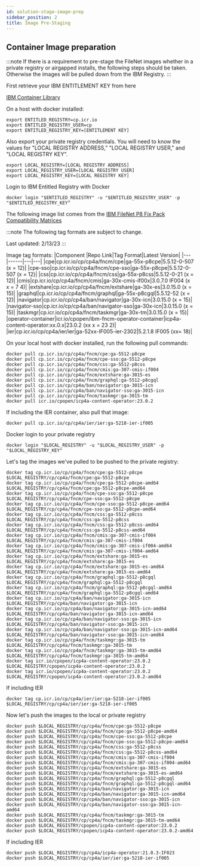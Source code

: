 ```yaml
---
id: solution-stage-image-prep
sidebar_position: 2
title: Image Pre-Staging
---
```


## Container Image preparation

:::note
If there is a requirement to pre-stage the FileNet images whether in a private registry or airgapped installs, the following steps should be taken. Otherwise the images will be pulled down from the IBM Registry.
:::

First retrieve your IBM ENTITLEMENT KEY from here 

[IBM Container Library](https://myibm.ibm.com/products-services/containerlibrary)

On a host with docker installed:

```
export ENTITLED_REGISTRY=cp.icr.io
export ENTITLED_REGISTRY_USER=cp
export ENTITLED_REGISTRY_KEY=[ENTITLEMENT KEY]
```

Also export your private registry credentials. You will need to know the values for "LOCAL REGISTRY ADDRESS," "LOCAL REGISTRY USER," and "LOCAL REGISTRY KEY". 

```
export LOCAL_REGISTRY=[LOCAL REGISTRY ADDRESS]
export LOCAL_REGISTRY_USER=[LOCAL REGISTRY USER]
export LOCAL_REGISTRY_KEY=[LOCAL REGISTRY KEY]
```

Login to IBM Entitled Registry with Docker

```
docker login "$ENTITLED_REGISTRY" -u "$ENTITLED_REGISTRY_USER" -p "$ENTITLED_REGISTRY_KEY"
```

The following image list comes from the [IBM FileNet P8 Fix Pack Compatibility Matrices](https://www.ibm.com/support/pages/filenet-p8-fix-pack-compatibility-matrices)

:::note
The following tag formats are subject to change.

Last updated: 2/13/23
:::

Image tag formats:
|Component |Repo Link|Tag Format|Latest Version|
|---|------|---|---|
|cpe|cp.icr.io/cp/cp4a/fncm/cpe|ga-55x-p8cpe|5.5.12-0-507 (x = 12)|
|cpe-sso|cp.icr.io/cp/cp4a/fncm/cpe-sso|ga-55x-p8cpe|5.5.12-0-507 (x = 12)|
|css|cp.icr.io/cp/cp4a/fncm/css|ga-55x-p8css|5.5.12-0-21 (x = 12)|
|cmis|cp.icr.io/cp/cp4a/fncm/cmis|ga-30x-cmis-if00x|3.0.7.0 IF004 (x x = 7 4)|
|extshare|cp.icr.io/cp/cp4a/fncm/extshare|ga-30x-es|3.0.15.0 (x = 15)|
|graphql|cp.icr.io/cp/cp4a/fncm/graphql|ga-55x-p8cgql|5.5.12-52 (x = 12)|
|navigator|cp.icr.io/cp/cp4a/ban/navigator|ga-30x-icn|3.0.15.0 (x = 15)|
|navigator-sso|cp.icr.io/cp/cp4a/ban/navigator-sso|ga-30x-icn|3.0.15.0 (x = 15)|
|taskmgr|cp.icr.io/cp/cp4a/fncm/taskmgr|ga-30x-tm|3.0.15.0 (x = 15)|
|operator-container|icr.io/cpopen/ibm-fncm-operator-container|icp4a-content-operator:xx.0.x|23.0.2 (xx x = 23 2)|
|ier|cp.icr.io/cp/cp4a/ier/ier|ga-52xx-IF005-ier-2302|5.2.1.8 IF005 (xx= 18)|


On your local host with docker installed, run the following pull commands:

```
docker pull cp.icr.io/cp/cp4a/fncm/cpe:ga-5512-p8cpe
docker pull cp.icr.io/cp/cp4a/fncm/cpe-sso:ga-5512-p8cpe
docker pull cp.icr.io/cp/cp4a/fncm/css:ga-5512-p8css
docker pull cp.icr.io/cp/cp4a/fncm/cmis:ga-307-cmis-if004
docker pull cp.icr.io/cp/cp4a/fncm/extshare:ga-3015-es
docker pull cp.icr.io/cp/cp4a/fncm/graphql:ga-5512-p8cgql
docker pull cp.icr.io/cp/cp4a/ban/navigator:ga-3015-icn
docker pull cp.icr.io/cp/cp4a/ban/navigator-sso:ga-3015-icn
docker pull cp.icr.io/cp/cp4a/fncm/taskmgr:ga-3015-tm
docker pull icr.io/cpopen/icp4a-content-operator:23.0.2
```

If including the IER container, also pull that image:

```
docker pull cp.icr.io/cp/cp4a/ier/ier:ga-5218-ier-if005
```


Docker login to your private registry

```
docker login "$LOCAL_REGISTRY" -u "$LOCAL_REGISTRY_USER" -p "$LOCAL_REGISTRY_KEY"
```

Let's tag the images we've pulled to be pushed to the private registry:

```
docker tag cp.icr.io/cp/cp4a/fncm/cpe:ga-5512-p8cpe $LOCAL_REGISTRY/cp/cp4a/fncm/cpe:ga-5512-p8cpe
docker tag cp.icr.io/cp/cp4a/fncm/cpe:ga-5512-p8cpe-amd64 $LOCAL_REGISTRY/cp/cp4a/fncm/cpe:ga-5512-p8cpe-amd64
docker tag cp.icr.io/cp/cp4a/fncm/cpe-sso:ga-5512-p8cpe $LOCAL_REGISTRY/cp/cp4a/fncm/cpe-sso:ga-5512-p8cpe
docker tag cp.icr.io/cp/cp4a/fncm/cpe-sso:ga-5512-p8cpe-amd64 $LOCAL_REGISTRY/cp/cp4a/fncm/cpe-sso:ga-5512-p8cpe-amd64
docker tag cp.icr.io/cp/cp4a/fncm/css:ga-5512-p8css $LOCAL_REGISTRY/cp/cp4a/fncm/css:ga-5512-p8css
docker tag cp.icr.io/cp/cp4a/fncm/css:ga-5512-p8css-amd64 $LOCAL_REGISTRY/cp/cp4a/fncm/css:ga-5512-p8css-amd64
docker tag cp.icr.io/cp/cp4a/fncm/cmis:ga-307-cmis-if004 $LOCAL_REGISTRY/cp/cp4a/fncm/cmis:ga-307-cmis-if004
docker tag cp.icr.io/cp/cp4a/fncm/cmis:ga-307-cmis-if004-amd64 $LOCAL_REGISTRY/cp/cp4a/fncm/cmis:ga-307-cmis-if004-amd64
docker tag cp.icr.io/cp/cp4a/fncm/extshare:ga-3015-es $LOCAL_REGISTRY/cp/cp4a/fncm/extshare:ga-3015-es
docker tag cp.icr.io/cp/cp4a/fncm/extshare:ga-3015-es-amd64 $LOCAL_REGISTRY/cp/cp4a/fncm/extshare:ga-3015-es-amd64
docker tag cp.icr.io/cp/cp4a/fncm/graphql:ga-5512-p8cgql $LOCAL_REGISTRY/cp/cp4a/fncm/graphql:ga-5512-p8cgql
docker tag cp.icr.io/cp/cp4a/fncm/graphql:ga-5512-p8cgql-amd64 $LOCAL_REGISTRY/cp/cp4a/fncm/graphql:ga-5512-p8cgql-amd64
docker tag cp.icr.io/cp/cp4a/ban/navigator:ga-3015-icn $LOCAL_REGISTRY/cp/cp4a/ban/navigator:ga-3015-icn
docker tag cp.icr.io/cp/cp4a/ban/navigator:ga-3015-icn-amd64 $LOCAL_REGISTRY/cp/cp4a/ban/navigator:ga-3015-icn-amd64
docker tag cp.icr.io/cp/cp4a/ban/navigator-sso:ga-3015-icn $LOCAL_REGISTRY/cp/cp4a/ban/navigator-sso:ga-3015-icn
docker tag cp.icr.io/cp/cp4a/ban/navigator-sso:ga-3015-icn-amd64 $LOCAL_REGISTRY/cp/cp4a/ban/navigator-sso:ga-3015-icn-amd64
docker tag cp.icr.io/cp/cp4a/fncm/taskmgr:ga-3015-tm $LOCAL_REGISTRY/cp/cp4a/fncm/taskmgr:ga-3015-tm
docker tag cp.icr.io/cp/cp4a/fncm/taskmgr:ga-3015-tm-amd64 $LOCAL_REGISTRY/cp/cp4a/fncm/taskmgr:ga-3015-tm-amd64
docker tag icr.io/cpopen/icp4a-content-operator:23.0.2 $LOCAL_REGISTRY/cpopen/icp4a-content-operator:23.0.2
docker tag icr.io/cpopen/icp4a-content-operator:23.0.2 $LOCAL_REGISTRY/cpopen/icp4a-content-operator:23.0.2-amd64
```

If including IER
```
docker tag cp.icr.io/cp/cp4a/ier/ier:ga-5218-ier-if005 $LOCAL_REGISTRY/cp/cp4a/ier/ier:ga-5218-ier-if005
```

Now let's push the images to the local or private registry

```
docker push $LOCAL_REGISTRY/cp/cp4a/fncm/cpe:ga-5512-p8cpe
docker push $LOCAL_REGISTRY/cp/cp4a/fncm/cpe:ga-5512-p8cpe-amd64
docker push $LOCAL_REGISTRY/cp/cp4a/fncm/cpe-sso:ga-5512-p8cpe
docker push $LOCAL_REGISTRY/cp/cp4a/fncm/cpe-sso:ga-5512-p8cpe-amd64
docker push $LOCAL_REGISTRY/cp/cp4a/fncm/css:ga-5512-p8css
docker push $LOCAL_REGISTRY/cp/cp4a/fncm/css:ga-5512-p8css-amd64
docker push $LOCAL_REGISTRY/cp/cp4a/fncm/cmis:ga-307-cmis-if004
docker push $LOCAL_REGISTRY/cp/cp4a/fncm/cmis:ga-307-cmis-if004-amd64
docker push $LOCAL_REGISTRY/cp/cp4a/fncm/extshare:ga-3015-es
docker push $LOCAL_REGISTRY/cp/cp4a/fncm/extshare:ga-3015-es-amd64
docker push $LOCAL_REGISTRY/cp/cp4a/fncm/graphql:ga-5512-p8cgql
docker push $LOCAL_REGISTRY/cp/cp4a/fncm/graphql:ga-5512-p8cgql-amd64
docker push $LOCAL_REGISTRY/cp/cp4a/ban/navigator:ga-3015-icn
docker push $LOCAL_REGISTRY/cp/cp4a/ban/navigator:ga-3015-icn-amd64
docker push $LOCAL_REGISTRY/cp/cp4a/ban/navigator-sso:ga-3015-icn
docker push $LOCAL_REGISTRY/cp/cp4a/ban/navigator-sso:ga-3015-icn-amd64
docker push $LOCAL_REGISTRY/cp/cp4a/fncm/taskmgr:ga-3015-tm
docker push $LOCAL_REGISTRY/cp/cp4a/fncm/taskmgr:ga-3015-tm-amd64
docker push $LOCAL_REGISTRY/cpopen/icp4a-content-operator:23.0.2
docker push $LOCAL_REGISTRY/cpopen/icp4a-content-operator:23.0.2-amd64
```

If including IER
```
docker push $LOCAL_REGISTRY/cp/cp4a/icp4a-operator:21.0.3-IF023
docker push $LOCAL_REGISTRY/cp/cp4a/ier/ier:ga-5218-ier-if005
```